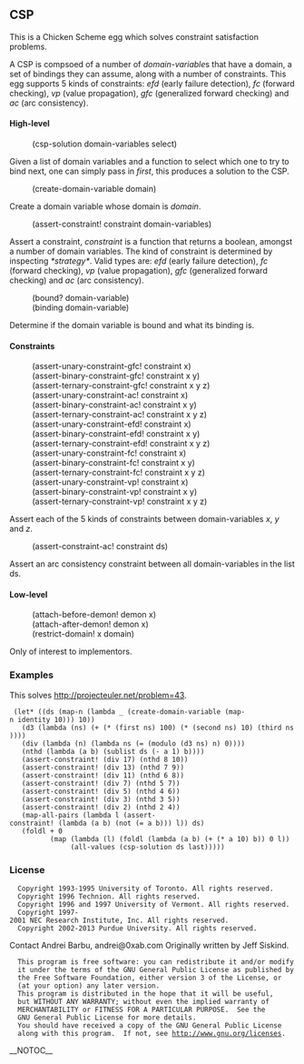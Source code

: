
== CSP ==

This is a Chicken Scheme egg which solves constraint satisfaction
problems.

A CSP is compsoed of a number of ''domain-variable''s that have a
domain, a set of bindings they can assume, along with a number of
constraints. This egg supports 5 kinds of constraints: ''efd'' (early
failure detection), ''fc'' (forward checking), ''vp'' (value
propagation), ''gfc'' (generalized forward checking) and ''ac'' (arc
consistency).

==== High-level ====

:(csp-solution domain-variables select)

Given a list of domain variables and a function to select which one to
try to bind next, one can simply pass in ''first'', this produces a
solution to the CSP.

:(create-domain-variable domain)

Create a domain variable whose domain is ''domain''.

:(assert-constraint! constraint domain-variables)

Assert a constraint, ''constraint'' is a function that returns a
boolean, amongst a number of domain variables. The kind of constraint
is determined by inspecting ''*strategy*''. Valid types are: ''efd''
(early failure detection), ''fc'' (forward checking), ''vp'' (value
propagation), ''gfc'' (generalized forward checking) and ''ac'' (arc
consistency).

:(bound? domain-variable)
:(binding domain-variable)

Determine if the domain variable is bound and what its binding is.

==== Constraints ====

:(assert-unary-constraint-gfc! constraint x)
:(assert-binary-constraint-gfc! constraint x y)
:(assert-ternary-constraint-gfc! constraint x y z)
:(assert-unary-constraint-ac! constraint x)
:(assert-binary-constraint-ac! constraint x y)
:(assert-ternary-constraint-ac! constraint x y z)
:(assert-unary-constraint-efd! constraint x)
:(assert-binary-constraint-efd! constraint x y)
:(assert-ternary-constraint-efd! constraint x y z)
:(assert-unary-constraint-fc! constraint x)
:(assert-binary-constraint-fc! constraint x y)
:(assert-ternary-constraint-fc! constraint x y z)
:(assert-unary-constraint-vp! constraint x)
:(assert-binary-constraint-vp! constraint x y)
:(assert-ternary-constraint-vp! constraint x y z)

Assert each of the 5 kinds of constraints between domain-variables
''x'', ''y'' and ''z''.

:(assert-constraint-ac! constraint ds)

Assert an arc consistency constraint between all domain-variables in
the list ds.

==== Low-level ====

:(attach-before-demon! demon x)
:(attach-after-demon! demon x)
:(restrict-domain! x domain)

Only of interest to implementors.

=== Examples ===

This solves [[Project Euler problem 43|http://projecteuler.net/problem=43]].

  (let* ((ds (map-n (lambda _ (create-domain-variable (map-n identity 10))) 10))
  	(d3 (lambda (ns) (+ (* (first ns) 100) (* (second ns) 10) (third ns))))
  	(div (lambda (n) (lambda ns (= (modulo (d3 ns) n) 0))))
  	(nthd (lambda (a b) (sublist ds (- a 1) b))))
    (assert-constraint! (div 17) (nthd 8 10))
    (assert-constraint! (div 13) (nthd 7 9))
    (assert-constraint! (div 11) (nthd 6 8))
    (assert-constraint! (div 7) (nthd 5 7))
    (assert-constraint! (div 5) (nthd 4 6))
    (assert-constraint! (div 3) (nthd 3 5))
    (assert-constraint! (div 2) (nthd 2 4))
    (map-all-pairs (lambda l (assert-constraint! (lambda (a b) (not (= a b))) l)) ds)
    (foldl + 0
           (map (lambda (l) (foldl (lambda (a b) (+ (* a 10) b)) 0 l))
                (all-values (csp-solution ds last)))))

=== License ===

   Copyright 1993-1995 University of Toronto. All rights reserved.
   Copyright 1996 Technion. All rights reserved.
   Copyright 1996 and 1997 University of Vermont. All rights reserved.
   Copyright 1997-2001 NEC Research Institute, Inc. All rights reserved.
   Copyright 2002-2013 Purdue University. All rights reserved.

Contact Andrei Barbu, andrei@0xab.com
Originally written by Jeff Siskind.

   This program is free software: you can redistribute it and/or modify
   it under the terms of the GNU General Public License as published by
   the Free Software Foundation, either version 3 of the License, or
   (at your option) any later version.
   This program is distributed in the hope that it will be useful,
   but WITHOUT ANY WARRANTY; without even the implied warranty of
   MERCHANTABILITY or FITNESS FOR A PARTICULAR PURPOSE.  See the
   GNU General Public License for more details.
   You should have received a copy of the GNU General Public License
   along with this program.  If not, see http://www.gnu.org/licenses.
__NOTOC__
